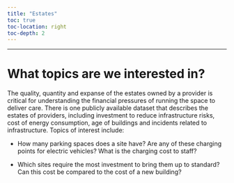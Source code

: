 ```yaml
---
title: "Estates"
toc: true
toc-location: right
toc-depth: 2
---
```


***

# What topics are we interested in?
The quality, quantity and expanse of the estates owned by a provider is critical for understanding the financial pressures of running the space to deliver care. There is one publicly available dataset that describes the estates of providers, including investment to reduce infrastructure risks, cost of energy consumption, age of buildings and incidents related to infrastructure. Topics of interest include:

* How many parking spaces does a site have? Are any of these charging points for electric vehicles? What is the charging cost to staff?

* Which sites require the most investment to bring them up to standard? Can this cost be compared to the cost of a new building? 
